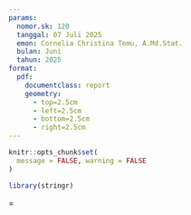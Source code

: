 ```yaml
---
params: 
  nomor.sk: 120
  tanggal: 07 Juli 2025
  emon: Cornelia Christina Temu, A.Md.Stat.
  bulan: Juni
  tahun: 2025
format: 
  pdf:
    documentclass: report
    geometry: 
      - top=2.5cm
      - left=2.5cm
      - bottom=2.5cm
      - right=2.5cm
---
```

```r

knitr::opts_chunk$set(
  message = FALSE, warning = FALSE
)

library(stringr)

```



\tolerance=1
\emergencystretch=\maxdimen
\hyphenpenalty=10000
\hbadness=10000

\pagenumbering{gobble}

\setlength{\parindent}{0pt}   
\setlength{\parskip}{1em}  

\begin{center}
\includegraphics[width=0.10\textwidth]{logo/bps-logo.png}
\\
\textit{\textbf{
	\large{
	BADAN PUSAT STATISTIK
	\\
	KABUPATEN SIKKA
	}
}}

KEPUTUSAN KEPALA BADAN PUSAT STATISTIK
KABUPATEN SIKKA
\\
\bigskip
NOMOR `r params$nomor.sk` TAHUN `r params$tahun`
\\
\bigskip
TENTANG
\\
\bigskip
PENETAPAN \textit{EMPLOYEE OF THE MONTH} BULAN `r str_to_upper(params$bulan)` TAHUN `r params$tahun`
\\
\bigskip
DI BADAN PUSAT STATISTIK KABUPATEN SIKKA
\\
\bigskip
KEPALA BADAN PUSAT STATISTIK KABUPATEN SIKKA,

\end{center}


\begin{tabular}{llp{12cm}}

	Menimbang: & a. & bahwa Badan Pusat Statistik Kabupaten Sikka telah melakukan proses pemilihan \textit{employee of the month} dan telah terpilih \textit{employee of the month} bulan `r params$bulan |> str_to_lower()` tahun `r params$tahun`;
	\\
	\\
	& b. & bahwa berdasarkan pertimbangan sebagaimana dimaksud dalam huruf a, perlu menetapkan Keputusan Kepala Badan Pusat Statistik Kabupaten Sikka tentang \textit{employee of the month} bulan `r params$bulan |> str_to_lower()` tahun `r params$tahun` di Badan Pusat Statistik Kabupaten Sikka;
	\bigskip\\
	\\
	Mengingat: & 1. & Undang-Undang Nomor 16 Tahun 1997 tentang Statistik (Lembaran Negara Republik Indonesia Tahu 1997 Nomor 39, Tambahan Lembaran Negara Republik Indonesia Nomor 3683);
	\\
	\\
	& 2. & Undang-Undang Nomor 20 Tahun 2023 tentang Aparatur Sipil Negara (Lembaran Negara Republik Indonesia Tahun 2023 Nomor 141, Tambaan Lembaran Negara Republik Indonesia Nomor 6897);
	\\
	\\
	& 3. & Peraturan Pemerintah Nomor 11 Tahun 2017 tentang Manajemen Pegawai Negeri Sipil (Lembaran Negara Republik Indonesia Tahun 2017 Nomor 63, Tambahan Lembaran Negara Republik Indonesia Nomor 6307), sebagaimana telah diubah dengan Peraturan Pemerintah Nomor 17 Tahun 2020 (Lembaran Negara Republik Indonesia Tahun 2020 Nomor 68, Tambahan Lembaran Negara Republik Nomor 6477);
	\\
	\\
	& 4. & Peraturan Presiden Nomor 86 Tahun 2007 tentang Badan Pusat Statistik
	\\
	\\
	& 5. & Peraturan Badan Pusat Statistik Nomor 5 Tahun 2023 tentang Organisasi dan Tata Kerja Badan Pusat Statistik Provinsi dan Badan Pusat Statistik Kabupaten/Kota (Berita Negara Republik Indonesia Tahun 2023 Nomor 429);
\end{tabular}

\newpage

\begin{center}
MEMUTUSKAN:
\end{center}

\begin{tabular}{llp{12cm}}
Menetapkan & : & KEPUTUSAN KEPALA BADAN PUSAT STATISTIK KABUPATEN SIKKA TENTANG PENETAPAN \textit{EMPLOYEE OF THE MONTH} BULAN `r str_to_upper(params$bulan)` TAHUN `r params$tahun` DI BADAN PUSAT STATISTIK KABUPATEN SIKKA
	\\
	\\
KESATU & : &  Menetapkan \textit{Employee Of The Month} Bulan `r str_to_title(params$bulan)` Tahun `r params$tahun` adalah `r params$emon`
	\\
	\\
KEDUA & : & Keputusan ini mulai berlaku sejak \textit{Employee Of The Month} terpilih dan ditetapkan pada setiap bulannya.
\end{tabular}


\bigskip
\hfill
\begin{tabular}{@{}c}

Ditetapkan di Maumere \\
pada tanggal `r params$tanggal` \bigskip\\


KUASA PENGGUNA ANGGARAN \\
BADAN PUSAT STATISTIK \\
KABUPATEN SIKKA \bigskip\\
\\
\\
\\
\\
KRISTANTO SETYO UTOMO
\end{tabular}